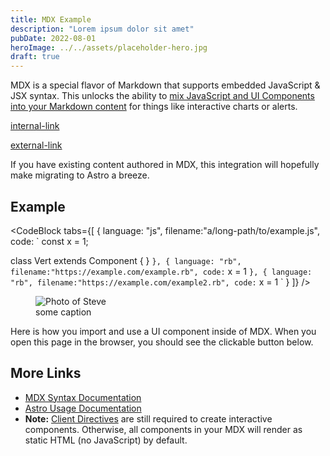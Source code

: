 ```yaml
---
title: MDX Example
description: "Lorem ipsum dolor sit amet"
pubDate: 2022-08-01
heroImage: ../../assets/placeholder-hero.jpg
draft: true
---
```



MDX is a special flavor of Markdown that supports embedded JavaScript & JSX syntax. This unlocks the ability to [mix JavaScript and UI Components into your Markdown content](https://docs.astro.build/en/guides/markdown-content/#mdx-features) for things like interactive charts or alerts.

[internal-link](/blog)

[external-link](https://google.com)

If you have existing content authored in MDX, this integration will hopefully make migrating to Astro a breeze.

## Example

<CodeBlock
  tabs={[
    {
      language: "js",
      filename:"a/long-path/to/example.js",
      code: `
const x = 1;

class Vert extends Component {
}
`
    },
    {
      language: "rb",
      filename:"https://example.com/example.rb",
      code: `
x = 1
`
    },
    {
      language: "rb",
      filename:"https://example.com/example2.rb",
      code: `
x = 1
`
    }
    ]} />


<figure>
  <Image
    src={steve}
    alt="Photo of Steve"
    format="webp"
    quality="med"
    class="h-64"
  />
  <figcaption>some caption</figcaption>
</figure>

Here is how you import and use a UI component inside of MDX.
When you open this page in the browser, you should see the clickable button below.

## More Links

- [MDX Syntax Documentation](https://mdxjs.com/docs/what-is-mdx)
- [Astro Usage Documentation](https://docs.astro.build/en/guides/markdown-content/#markdown-and-mdx-pages)
- **Note:** [Client Directives](https://docs.astro.build/en/reference/directives-reference/#client-directives) are still required to create interactive components. Otherwise, all components in your MDX will render as static HTML (no JavaScript) by default.
